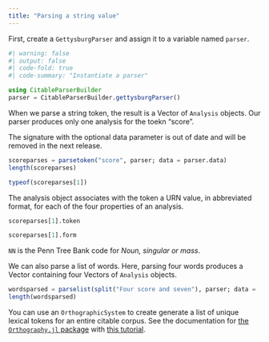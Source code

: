 ```yaml
---
title: "Parsing a string value"
---
```



First, create a `GettysburgParser` and assign it to a variable named `parser`.

```julia
#| warning: false
#| output: false
#| code-fold: true
#| code-summary: "Instantiate a parser"

using CitableParserBuilder
parser = CitableParserBuilder.gettysburgParser()
```

When we parse a string token, the result is a Vector of `Analysis` objects. Our parser produces only one analysis for the toekn "score".


::: {.callout-warning title="Out of date"}
The signature with the optional data parameter is out of date
and will be removed in the next release.
:::

```julia
scoreparses = parsetoken("score", parser; data = parser.data)
length(scoreparses)
```
```julia
typeof(scoreparses[1])
```

The analysis object associates with the token a URN value, in abbreviated format, for each of the four properties of an analysis.

```julia
scoreparses[1].token

```

```julia
scoreparses[1].form
```

`NN` is the Penn Tree Bank code for *Noun, singular or mass*.

We can also parse a list of words. Here, parsing four words produces a Vector containing four Vectors of `Analysis` objects.

```julia
wordsparsed = parselist(split("Four score and seven"), parser; data =  parser.data)
length(wordsparsed)
```


:::{.callout-tip title="Tip for parsing a citable corpus"}
You can use an `OrthographicSystem` to create generate a list of unique lexical tokens for an entire citable corpus. See the documentation for [the `Orthography.jl` package](https://neelsmith.quarto.pub/orthography/)  with [this tutorial](https://neelsmith.quarto.pub/orthography/tutorials/corpora.html/).
:::

